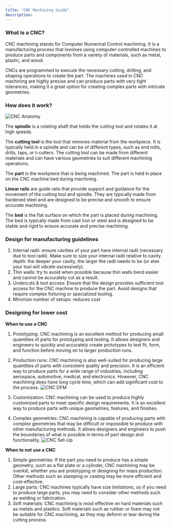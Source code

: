 ```yaml
---
title: "CNC Machining Guide"
description:
---
```


### What is a CNC?
CNC machining stands for Computer Numerical Control machining. It is a manufacturing process that involves using computer-controlled machines to produce parts and components from a variety of materials, such as metal, plastic, and wood.

CNCs are programmed to execute the necessary cutting, drilling, and shaping operations to create the part. The machines used in CNC machining are highly precise and can produce parts with very tight tolerances, making it a great option for creating complex parts with intricate geometries.

### How does it work?

![CNC Anatomy](/images/cnc/anatomy.png)

The **spindle** is a rotating shaft that holds the cutting tool and rotates it at high speeds.

The **cutting tool** is the tool that removes material from the workpiece. It is typically held in a spindle and can be of different types, such as end mills, drills, taps, or t-cutters. The cutting tool can be made from different materials and can have various geometries to suit different machining operations.

The **part** is the workpiece that is being machined. The part is held in place on the CNC machine bed during machining.

**Linear rails** are guide rails that provide support and guidance for the movement of the cutting tool and spindle. They are typically made from hardened steel and are designed to be precise and smooth to ensure accurate machining.

The **bed** is the flat surface on which the part is placed during machining. The bed is typically made from cast iron or steel and is designed to be stable and rigid to ensure accurate and precise machining.

### Design for manufacturing guidelines

1. Internal radii: ensure cavities of your part have internal radii (necessary due to tool radii). Make sure to size your internal radii relative to cavity depth: the deeper your cavity, the larger the radii needs to be (or else your tool will vibrate excessively).
2. Thin walls: try to avoid when possible because thin walls bend easier and cannot be accurately cut as a result.
3. Undercuts & tool access: Ensure that the design provides sufficient tool access for the CNC machine to produce the part. Avoid designs that require complex fixturing or specialized tooling.
4. Minimize number of setups: reduces cost

### Designing for lower cost

**When to use a CNC**

1. Prototyping: CNC machining is an excellent method for producing small quantities of parts for prototyping and testing. It allows designers and engineers to quickly and accurately create prototypes to test fit, form, and function before moving on to larger production runs.
2. Production runs: CNC machining is also well-suited for producing large quantities of parts with consistent quality and precision. It is an efficient way to produce parts for a wide range of industries, including aerospace, automotive, medical, and electronics. However, CNC machining does have long cycle time, which can add significant cost to the process.
![CNC DFM](/images/cnc/dfm.png)

3. Customization: CNC machining can be used to produce highly customized parts to meet specific design requirements. It is an excellent way to produce parts with unique geometries, features, and finishes.
4. Complex geometries: CNC machining is capable of producing parts with complex geometries that may be difficult or impossible to produce with other manufacturing methods. It allows designers and engineers to push the boundaries of what is possible in terms of part design and functionality.
![CNC Set-Up](/images/cnc/setup.png)

**When to not use a CNC**

1. Simple geometries: If the part you need to produce has a simple geometry, such as a flat plate or a cylinder, CNC machining may be overkill, whether you are prototyping or designing for mass production. Other methods such as stamping or casting may be more efficient and cost-effective.
2. Large parts: CNC machines typically have size limitations, so if you need to produce large parts, you may need to consider other methods such as welding or fabrication.
3. Soft materials: CNC machining is most effective on hard materials such as metals and plastics. Soft materials such as rubber or foam may not be suitable for CNC machining, as they may deform or tear during the cutting process.